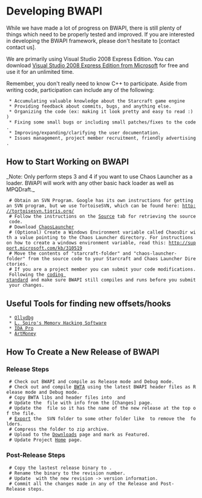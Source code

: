 =Developing BWAPI=

While we have made a lot of progress on BWAPI, there is still plenty of things which need to be properly tested and improved. If you are interested in developing the BWAPI framework, please don't hesitate to [contact contact us].


We are primarily using Visual Studio 2008 Express Edition. You can download [http://www.microsoft.com/express/download/#webInstall Visual Studio 2008 Express Edition from Microsoft] for free and use it for an unlimited time.

Remember, you don't really need to know C++ to participate. Aside from writing code, participation can include any of the following:
  * Accumulating valuable knowledge about the Starcraft game engine
  * Providing feedback about commits, bugs, and anything else.
  * Organizing the code (ex: making it look pretty and easy to read :) )
  * Fixing some small bugs or including small patches/fixes to the code.
  * Improving/expanding/clarifying the user documentation.
  * Issues management, project member recruitment, friendly advertising.

==How to Start Working on BWAPI==

_Note: Only perform steps 3 and 4 if you want to use Chaos Launcher as a loader. BWAPI will work with any other basic hack loader as well as MPQDraft._

  # Obtain an SVN Program. Google has its own instructions for getting an SVN program, but we use TortoiseSVN, which can be found here: http://tortoisesvn.tigris.org/
  # Follow the instructions on the [http://code.google.com/p/bwapi/source/checkout Source] tab for retrieving the source code.
  # Download [http://www.teamliquid.net/forum/viewmessage.php?topic_id=65196 ChaosLauncher]
  # (Optional) Create a Windows Environment variable called ChaosDir with a value pointing to the Chaos Launcher directory. For instructions on how to create a windows environment variable, read this: http://support.microsoft.com/kb/310519
  # Move the contents of "starcraft-folder" and "chaos-launcher-folder" from the source code to your Starcraft and Chaos Launcher Directories.
  # If you are a project member you can submit your code modifications. Following the [http://code.google.com/p/bwapi/wiki/CodingStandard coding standard] and make sure BWAPI still compiles and runs before you submit your changes.

== Useful Tools for finding new offsets/hooks ==

  * [http://www.ollydbg.de/ Ollydbg]
  * [http://memoryhacking.com/download.php L. Spiro's Memory Hacking Software]
  * [http://www.hex-rays.com/idapro/ IDA Pro]
  * [http://www.artmoney.ru/ ArtMoney]

== How To Create a New Release of BWAPI ==

=== Release Steps ===
  # Check out BWAPI and compile as Release mode and Debug mode.
  # Check out and compile [http://bwta.googlecode.com BWTA] using the latest BWAPI header files as Release mode and Debug mode.
  # Copy BWTA libs and header files into {{{Release_Binary/libs/}}} and {{{Release_Binary/include/}}}
  # Update the {{{ChangeLog}}} file with info from the [Changes] page.
  # Update the {{{README}}} file so it has the name of the new release at the top of the file.
  # [http://tortoisesvn.net/docs/release/TortoiseSVN_en/tsvn-dug-export.html Export] the {{{Release_Binary}}} SVN folder to some other folder like {{{BWAPI_Beta_X.Y.Z}}} to remove the {{{.svn}}} folders.
  # Compress the folder to zip archive.
  # Upload to the [http://code.google.com/p/bwapi/downloads/list Downloads] page and mark as Featured.
  # Update Project [http://code.google.com/p/bwapi/admin Home] page.

=== Post-Release Steps ===
  # Copy the lastest release binary to {{{Release_Binary/Starcraft/bwapi-data/revisions}}}.
  # Rename the binary to the revision number.
  # Update {{{info.txt}}} with the new revision -> version information.
  # Commit all the changes made in any of the Release and Post-Release steps.